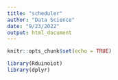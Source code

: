 ```yaml
---
title: "scheduler"
author: "Data Science"
date: "9/23/2022"
output: html_document
---
```


```r
knitr::opts_chunk$set(echo = TRUE)
```

```r
library(Rduinoiot)
library(dplyr)


```
